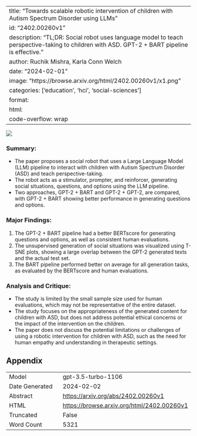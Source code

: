 
---
title: "Towards scalable robotic intervention of children with Autism Spectrum Disorder using LLMs"
id: "2402.00260v1"
description: "TL;DR: Social robot uses language model to teach perspective-taking to children with ASD. GPT-2 + BART pipeline is effective."
author: Ruchik Mishra, Karla Conn Welch
date: "2024-02-01"
image: "https://browse.arxiv.org/html/2402.00260v1/x1.png"
categories: ['education', 'hci', 'social-sciences']
format:
  html:
    code-overflow: wrap
---

![](https://browse.arxiv.org/html/2402.00260v1/x1.png)

### **Summary:**
- The paper proposes a social robot that uses a Large Language Model (LLM) pipeline to interact with children with Autism Spectrum Disorder (ASD) and teach perspective-taking.
- The robot acts as a stimulator, prompter, and reinforcer, generating social situations, questions, and options using the LLM pipeline.
- Two approaches, GPT-2 + BART and GPT-2 + GPT-2, are compared, with GPT-2 + BART showing better performance in generating questions and options.

### **Major Findings:**
1. The GPT-2 + BART pipeline had a better BERTscore for generating questions and options, as well as consistent human evaluations.
2. The unsupervised generation of social situations was visualized using T-SNE plots, showing a large overlap between the GPT-2 generated texts and the actual test set.
3. The BART pipeline performed better on average for all generation tasks, as evaluated by the BERTscore and human evaluations.

### **Analysis and Critique:**
- The study is limited by the small sample size used for human evaluations, which may not be representative of the entire dataset.
- The study focuses on the appropriateness of the generated content for children with ASD, but does not address potential ethical concerns or the impact of the intervention on the children.
- The paper does not discuss the potential limitations or challenges of using a robotic intervention for children with ASD, such as the need for human empathy and understanding in therapeutic settings.

## Appendix

|          |          |
|----------|----------|
| Model     | gpt-3.5-turbo-1106       |
| Date Generated     | 2024-02-02       |
| Abstract | [https://arxiv.org/abs/2402.00260v1](https://arxiv.org/abs/2402.00260v1)        |
| HTML     | [https://browse.arxiv.org/html/2402.00260v1](https://browse.arxiv.org/html/2402.00260v1)       |
| Truncated       | False       |
| Word Count       | 5321       |
